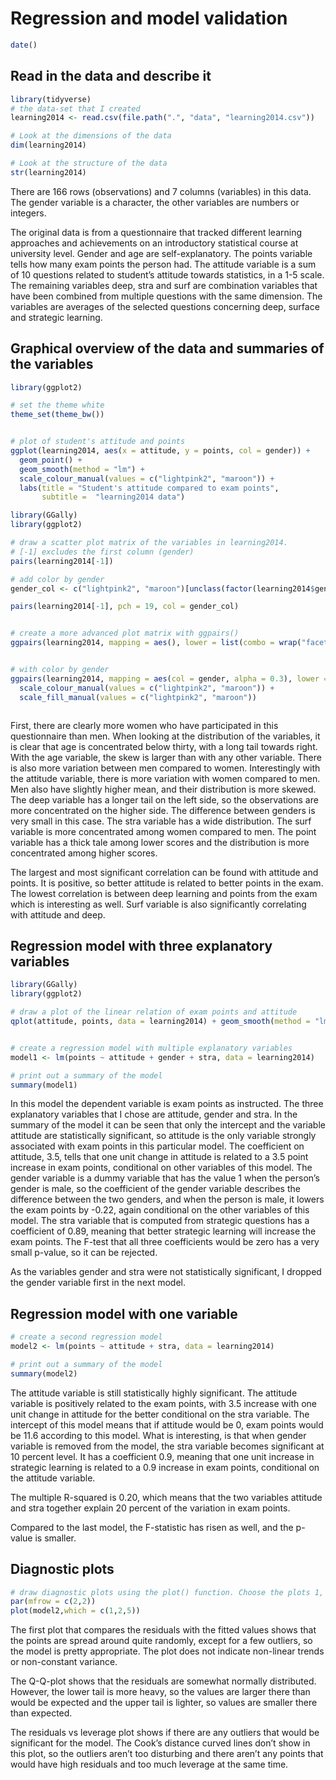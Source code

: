 # Regression and model validation


```r
date()
```

## Read in the data and describe it

```r
library(tidyverse)
# the data-set that I created
learning2014 <- read.csv(file.path(".", "data", "learning2014.csv"))

```



```r

# Look at the dimensions of the data
dim(learning2014)

# Look at the structure of the data
str(learning2014)

```

There are 166 rows (observations) and 7 columns (variables) in this data. The gender variable is a character, the other variables are numbers or integers.


The original data is from a questionnaire that tracked different learning approaches and achievements on an introductory statistical course at university level. Gender and age are self-explanatory. The points variable tells how many exam points the person had. The attitude variable is a sum of 10 questions related to student's attitude towards statistics, in a 1-5 scale. The remaining variables deep, stra and surf are combination variables that have been combined from multiple questions with the same dimension. The variables are averages of the selected questions concerning deep, surface and strategic learning.


## Graphical overview of the data and summaries of the variables


```r
library(ggplot2)

# set the theme white
theme_set(theme_bw())


# plot of student's attitude and points
ggplot(learning2014, aes(x = attitude, y = points, col = gender)) +
  geom_point() +
  geom_smooth(method = "lm") +
  scale_colour_manual(values = c("lightpink2", "maroon")) +
  labs(title = "Student's attitude compared to exam points",
       subtitle =  "learning2014 data")


```




```r

library(GGally)
library(ggplot2)

# draw a scatter plot matrix of the variables in learning2014.
# [-1] excludes the first column (gender)
pairs(learning2014[-1])

# add color by gender
gender_col <- c("lightpink2", "maroon")[unclass(factor(learning2014$gender))]

pairs(learning2014[-1], pch = 19, col = gender_col)


# create a more advanced plot matrix with ggpairs()
ggpairs(learning2014, mapping = aes(), lower = list(combo = wrap("facethist", bins = 20)))


# with color by gender
ggpairs(learning2014, mapping = aes(col = gender, alpha = 0.3), lower = list(combo = wrap("facethist", bins = 20))) +
  scale_colour_manual(values = c("lightpink2", "maroon")) +
  scale_fill_manual(values = c("lightpink2", "maroon"))



```


First, there are clearly more women who have participated in this questionnaire than men.
When looking at the distribution of the variables, it is clear that age is concentrated below thirty, with a long tail towards right. With the age variable, the skew is larger than with any other variable. There is also more variation between men compared to women.
Interestingly with the attitude variable, there is more variation with women compared to men. Men also have slightly higher mean, and their distribution is more skewed.
The deep variable has a longer tail on the left side, so the observations are more concentrated on the higher side. The difference between genders is very small in this case.
The stra variable has a wide distribution.
The surf variable is more concentrated among women compared to men.
The point variable has a thick tale among lower scores and the distribution is more concentrated among higher scores.


The largest and most significant correlation can be found with attitude and points. It is positive, so better attitude is related to better points in the exam.
The lowest correlation is between deep learning and points from the exam which is interesting as well.
Surf variable is also significantly correlating with attitude and deep.


## Regression model with three explanatory variables


```r

library(GGally)
library(ggplot2)

# draw a plot of the linear relation of exam points and attitude
qplot(attitude, points, data = learning2014) + geom_smooth(method = "lm")


# create a regression model with multiple explanatory variables
model1 <- lm(points ~ attitude + gender + stra, data = learning2014)

# print out a summary of the model
summary(model1)


```



In this model the dependent variable is exam points as instructed. The three explanatory variables that I chose are attitude, gender and stra. In the summary of the model it can be seen that only the intercept and the variable attitude are statistically significant, so attitude is the only variable strongly associated with exam points in this particular model. The coefficient on attitude, 3.5, tells that one unit change in attitude is related to a 3.5 point increase in exam points, conditional on other variables of this model. The gender variable is a dummy variable that has the value 1 when the person's gender is male, so the coefficient of the gender variable describes the difference between the two genders, and when the person is male, it lowers the exam points by -0.22, again conditional on the other variables of this model. The stra variable that is computed from strategic questions has a coefficient of 0.89, meaning that better strategic learning will increase the exam points. The F-test that all three coefficients would be zero has a very small p-value, so it can be rejected.


As the variables gender and stra were not statistically significant, I dropped the gender variable first in the next model.



## Regression model with one variable


```r

# create a second regression model
model2 <- lm(points ~ attitude + stra, data = learning2014)

# print out a summary of the model
summary(model2)


```



The attitude variable is still statistically highly significant. The attitude variable is positively related to the exam points, with 3.5 increase with one unit change in attitude for the better conditional on the stra variable. The intercept of this model means that if attitude would be 0, exam points would be 11.6 according to this model. What is interesting, is that when gender variable is removed from the model, the stra variable becomes significant at 10 percent level. It has a coefficient 0.9, meaning that one unit increase in strategic learning is related to a 0.9 increase in exam points, conditional on the attitude variable.


The multiple R-squared is 0.20, which means that the two variables attitude and stra together explain 20 percent of the variation in exam points.

Compared to the last model, the F-statistic has risen as well, and the p-value is smaller.



## Diagnostic plots


```r

# draw diagnostic plots using the plot() function. Choose the plots 1, 2 and 5
par(mfrow = c(2,2))
plot(model2,which = c(1,2,5))


```



The first plot that compares the residuals with the fitted values shows that the points are spread around quite randomly, except for a few outliers, so the model is pretty appropriate. The plot does not indicate non-linear trends or non-constant variance.


The Q-Q-plot shows that the residuals are somewhat normally distributed. However, the lower tail is more heavy, so the values are larger there than would be expected and the upper tail is lighter, so values are smaller there than expected.

The residuals vs leverage plot shows if there are any outliers that would be significant for the model. The Cook's distance curved lines don't show in this plot, so the outliers aren't too disturbing and there aren't any points that would have high residuals and too much leverage at the same time.






